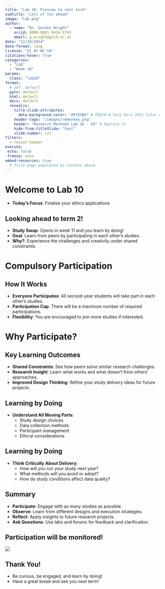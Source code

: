 ```yaml
---
title: "Lab 10: Preview to next term"
subtitle: "Lots of fun ahead"
image: "lab.png"
author: 
  - name: "Dr. Gordon Wright"
    orcid: 0000-0001-9424-5743
    email: g.wright@gold.ac.uk
date: "12/10/2024"
date-format: long
license: "CC BY-NC-SA"
citations-hover: true
categories: 
  - "Lab"
  - "Week 10"
params:
  class: "lab10"
format: 
  # pdf: default
  pptx: default
  html: default
  docx: default
  revealjs: 
    title-slide-attributes: 
      data-background-color: "#FFE5B4" # PEACH # Very Peri 2022 Color of the year
    header-logo: "/images/rmmonkey.png"
    header: "Research Methods Lab 10 - XX" # Replace it
    hide-from-titleSlide: "text"
    slide-number: c/t
filters:
  - reveal-header
execute:
 echo: false
 freeze: auto
embed-resources: true
  # Title page populated by content above
---
```


# Welcome to Lab 10

-   **Today's Focus**: Finalise your ethics applications

## Looking ahead to term 2!
-   **Study Swap**: Opens in week 11 and you learn by doing!
-   **Goal**: Learn from peers by participating in each other's studies.
-   **Why?**: Experience the challenges and creativity under shared constraints.

# Compulsory Participation

## How It Works

-   **Everyone Participates**: All second-year students will take part in each other’s studies.
-   **Participation Cap**: There will be a maximum number of required participations.
-   **Flexibility**: You are encouraged to join more studies if interested.

# Why Participate?

## Key Learning Outcomes

-   **Shared Constraints**: See how peers solve similar research challenges.
-   **Research Insight**: Learn what works and what doesn’t from others’ approaches.
-   **Improved Design Thinking**: Refine your study delivery ideas for future projects.

## Learning by Doing

-   **Understand All Moving Parts**:
    -   Study design choices
    -   Data collection methods
    -   Participant management
    -   Ethical considerations

## Learning by Doing

-   **Think Critically About Delivery**:
    -   How will you run your study next year?
    -   What methods will you avoid or adopt?
    -   How do study conditions affect data quality?

## Summary

-   **Participate**: Engage with as many studies as possible.
-   **Observe**: Learn from different designs and execution strategies.
-   **Reflect**: Apply insights to future research projects.
-   **Ask Questions**: Use labs and forums for feedback and clarification.

## Participation will be monitored!

![](images/Screenshot%202024-12-08%20at%2017.14.06.png)

## Thank You!

-   Be curious, be engaged, and learn by doing!
-   Have a great break and see you next term!